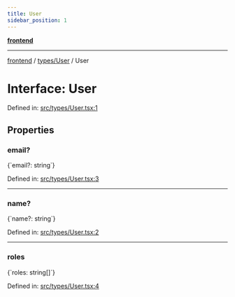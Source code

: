 ```yaml
---
title: User
sidebar_position: 1
---
```



[**frontend**](../../..)

***

[frontend](../../..) / [types/User](..) / User

# Interface: User

Defined in: [src/types/User.tsx:1](https://github.com/svsticky/CommitteeClash/blob/cf8a63ee123fe6ef8b9cc633622ca8c3bc6fa48a/frontend/src/types/User.tsx#L1)

## Properties

### email?

<CodeBlock language="ts">
{`email?: string`}
</CodeBlock>

Defined in: [src/types/User.tsx:3](https://github.com/svsticky/CommitteeClash/blob/cf8a63ee123fe6ef8b9cc633622ca8c3bc6fa48a/frontend/src/types/User.tsx#L3)

***

### name?

<CodeBlock language="ts">
{`name?: string`}
</CodeBlock>

Defined in: [src/types/User.tsx:2](https://github.com/svsticky/CommitteeClash/blob/cf8a63ee123fe6ef8b9cc633622ca8c3bc6fa48a/frontend/src/types/User.tsx#L2)

***

### roles

<CodeBlock language="ts">
{`roles: string[]`}
</CodeBlock>

Defined in: [src/types/User.tsx:4](https://github.com/svsticky/CommitteeClash/blob/cf8a63ee123fe6ef8b9cc633622ca8c3bc6fa48a/frontend/src/types/User.tsx#L4)
